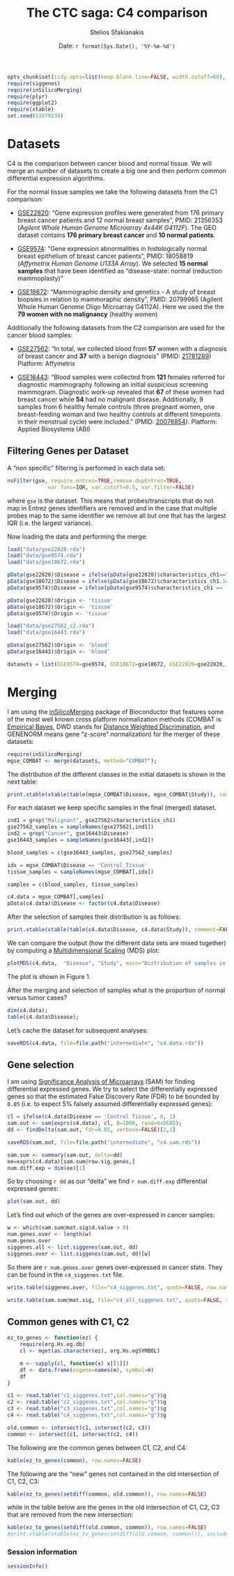 % The CTC saga: C4 comparison
% Stelios Sfakianakis
% Date: `r format(Sys.Date(), '%Y-%m-%d')`

```r
opts_chunk$set(tidy.opts=list(keep.blank.line=FALSE, width.cutoff=60), dpi=200, cache=TRUE, autodep=TRUE, dev="pdf", warning=FALSE, prompt=TRUE, comment=NA, upload.fun=imgur_upload)
require(siggenes)
require(inSilicoMerging)
require(plyr)
require(ggplot2)
require(xtable)
set.seed(53079239)
```

# Datasets
C4 is the comparison between cancer blood and normal tissue. We will merge an
number of datasets to create a big one and then perform common differential
expression algorithms.

For the normal tissue samples we take the following datasets from the C1 comparison:

- [GSE22820](http://www.ncbi.nlm.nih.gov/geo/query/acc.cgi?acc=GSE22820):
  “Gene expression profiles were generated from 176 primary breast
  cancer patients and 12 normal breast samples”, PMID: 21356353
  (*Agilent Whole Human Genome Microarray 4x44K G4112F*). The GEO
  dataset contains **176 primary breast cancer** and **10 normal
  patients**.

- [GSE9574](http://www.ncbi.nlm.nih.gov/geo/query/acc.cgi?acc=GSE9574):
  "Gene expression abnormalities in histologically normal breast
  epithelium of breast cancer patients", PMID: 18058819
  (*Affymetrix Human Genome U133A Array*). We selected **15 normal
  samples** that have been identified as "disease-state: normal
  (reduction mammoplasty)"

- [GSE18672](http://www.ncbi.nlm.nih.gov/geo/query/acc.cgi?acc=GSE18672):
  "Mammographic density and genetics - A study of breast biopsies
  in relation to mammoraphic density", PMID: 20799965 (Agilent
  Whole Human Genome Oligo Microarray G4112A). Here we used the
  the **79 women with no malignancy** (healthy women)

Additionally the following datasets from the C2 comparison are used for the cancer blood samples:

- [GSE27562](http://www.ncbi.nlm.nih.gov/geo/query/acc.cgi?acc=GSE27562): "In
  total, we collected blood from **57** women with a diagnosis of breast cancer
  and **37** with a benign diagnosis"  (PMID:
  [21781289](http://www.ncbi.nlm.nih.gov/pubmed/21781289)) Platform: Affymetrix

- [GSE16443](http://www.ncbi.nlm.nih.gov/geo/query/acc.cgi?acc=GSE16443):
  "Blood samples were collected from **121** females referred for diagnostic
  mammography following an initial suspicious screening mammogram. Diagnostic
  work-up revealed that **67** of these women had breast cancer while **54**
  had no malignant disease. Additionally, 9 samples from 6 healthy female
  controls (three pregnant women, one breast-feeding woman and two healthy
  controls at different timepoints in their menstrual cycle) were included."
  (PMID: [20078854](http://www.ncbi.nlm.nih.gov/pubmed/20078854)). Platform:
  Applied Biosystems (ABI)



## Filtering Genes per Dataset

A "non specific" filtering is performed in each data set:

```r
nsFilter(gse, require.entrez=TRUE,remove.dupEntrez=TRUE,
             var.func=IQR, var.cutoff=0.5, var.filter=FALSE)

```

where `gse` is the dataset. This means that probes/transcripts that do not map in Entrez genes identifiers are removed and in the case that multiple probes map to the same identifier we remove all but one that has the largest IQR (i.e. the largest variance).

Now loading the data and performing the merge:

```r
load("data/gse22820.rda")
load("data/gse9574.rda")
load("data/gse18672.rda")

pData(gse22820)$Disease = ifelse(pData(gse22820)$characteristics_ch1=="disease state: normal breast tissue", "Control Tissue", "Cancer")
pData(gse18672)$Disease = ifelse(pData(gse18672)$characteristics_ch1.1=="clinical characteristic/disease status: breast tumor", "Cancer","Control Tissue")
pData(gse9574)$Disease = ifelse(pData(gse9574)$characteristics_ch1 == 'disease-state: normal (reduction mammoplasty)', "Control Tissue", "Cancer")

pData(gse22820)$Origin <- 'tissue'
pData(gse18672)$Origin <- 'tissue'
pData(gse9574)$Origin <- 'tissue'

load("data/gse27562_c2.rda")
load("data/gse16443.rda")

pData(gse27562)$Origin <- 'blood'
pData(gse16443)$Origin <- 'blood'

datasets = list(GSE9574=gse9574, GSE18672=gse18672, GSE22820=gse22820, GSE27562=gse27562, GSE16443=gse16443)
```

# Merging

I am using the [inSilicoMerging](http://www.bioconductor.org/packages/2.11/bioc/html/inSilicoMerging.html) package of Bioconductor that features some of the most well known cross platform normalization methods (COMBAT is [Empirical Bayes](http://biostatistics.oxfordjournals.org/content/8/1/118.abstract), DWD stands for [Distance Weighted Discrimination](http://bioinformatics.oxfordjournals.org/content/20/1/105.short), and  GENENORM means gene "z-score" normalization) for the merger of these datasets:

```r
require(inSilicoMerging)
mgse_COMBAT <- merge(datasets, method="COMBAT");

```

The distribution of the different classes in the initial datasets is shown in the next 
table:

```r
print.xtable(xtable(table(mgse_COMBAT$Disease, mgse_COMBAT$Study)), comment=FALSE)
```

For each dataset we keep specific samples in the final (merged) dataset.

```r
ind1 = grep("Malignant", gse27562$characteristics_ch1)
gse27562_samples = sampleNames(gse27562[,ind1])
ind2 = grep("Cancer", gse16443$Disease)
gse16443_samples = sampleNames(gse16443[,ind2])

blood_samples = c(gse16443_samples, gse27562_samples)

idx = mgse_COMBAT$Disease == 'Control Tissue'
tissue_samples = sampleNames(mgse_COMBAT[,idx])

samples = c(blood_samples, tissue_samples)

c4.data = mgse_COMBAT[,samples]
pData(c4.data)$Disease <- factor(c4.data$Disease)
```

After the selection of samples their distribution is as follows:

```r
print.xtable(xtable(table(c4.data$Disease, c4.data$Study)), comment=FALSE)
```

We can compare the output (how the different data sets are mixed together) by
computing a [Multidimensional
Scaling](http://en.wikipedia.org/wiki/Multidimensional_scaling) (MDS) plot:

```r
plotMDS(c4.data,  "Disease", "Study", main="Distribution of samples in the merged datasets")
```

The plot is shown in Figure 1. 

After the merging and selection of samples what is the proportion of normal versus tumor cases?

```r
dim(c4.data);
table(c4.data$Disease);
```

Let's cache the dataset for subsequent analyses:

```r
saveRDS(c4.data, file=file.path("intermediate", "c4.data.rds"))
```
## Gene selection

I am using [Significance Analysis of Microarrays](http://www-stat.stanford.edu/~tibs/SAM/) (SAM) for finding differential expressed genes. We try to select the differentially expressed genes so that the estimated False Discovery Rate (FDR) to be bounded by `0.05` (i.e. to expect 5% falsely assumed differentially expressed genes): 

```r
cl = ifelse(c4.data$Disease == 'Control Tissue', 0, 1)
sam.out <- sam(exprs(c4.data), cl, B=1000, rand=0xDEAD);
dd <- findDelta(sam.out, fdr=0.05, verbose=FALSE)[2,1]
```

```r
saveRDS(sam.out, file=file.path("intermediate", "c4.sam.rds"))
```

```r
sam.sum <- summary(sam.out, delta=dd)
ee=exprs(c4.data)[sam.sum@row.sig.genes,]
num.diff.exp = dim(ee)[1]
```

So by choosing `r dd` as our "delta" we find `r num.diff.exp` differential expressed genes:

```r
plot(sam.out, dd)
```

Let's find out which of the genes are over-expressed in cancer samples:

```r
w <- which(sam.sum@mat.sig$d.value > 0)
num.genes.over <- length(w)
num.genes.over
siggenes.all <- list.siggenes(sam.out, dd)
siggenes.over <- list.siggenes(sam.out, dd)[w]
```

So there are `r num.genes.over` genes over-expressed in cancer state. They can
be found in the `c4_siggenes.txt` file.

```r
write.table(siggenes.over, file="c4_siggenes.txt", quote=FALSE, row.names=FALSE, col.names=FALSE)
```
```r
write.table(sam.sum@mat.sig, file="c4_all_siggenes.txt", quote=FALSE, row.names=TRUE, col.names=TRUE)
```


## Common genes with C1, C2

```r
ez_to_genes <- function(ez) {
    require(org.Hs.eg.db)
    cl <- mget(as.character(ez), org.Hs.egSYMBOL)

    m <- sapply(cl, function(x) x[[1]])
    df <- data.frame(ezgene=names(m), symbol=m)
    df
}

c1 <- read.table("c1_siggenes.txt",col.names="g")$g
c2 <- read.table("c2_siggenes.txt",col.names="g")$g
c3 <- read.table("c3_siggenes.txt",col.names="g")$g
c4 <- read.table("c4_siggenes.txt",col.names="g")$g

old.common <- intersect(c1, intersect(c2, c3))
common <- intersect(c1, intersect(c2, c4))
```

The following are the common genes between C1, C2, and C4:

```r
kable(ez_to_genes(common), row.names=FALSE)
```


The following are the "new" genes not contained in the old intersection of C1, C2, C3:

```r
kable(ez_to_genes(setdiff(common, old.common)), row.names=FALSE)
```

while in the table below  are the genes in the old intersection of C1, C2, C3 that are removed from the new intersection:

```r
kable(ez_to_genes(setdiff(old.common, common)), row.names=FALSE)
#print.xtable(xtable(ez_to_genes(setdiff(old.common, common))), include.rownames=FALSE, comment=FALSE)
```


### Session information

```r
sessionInfo()
```

